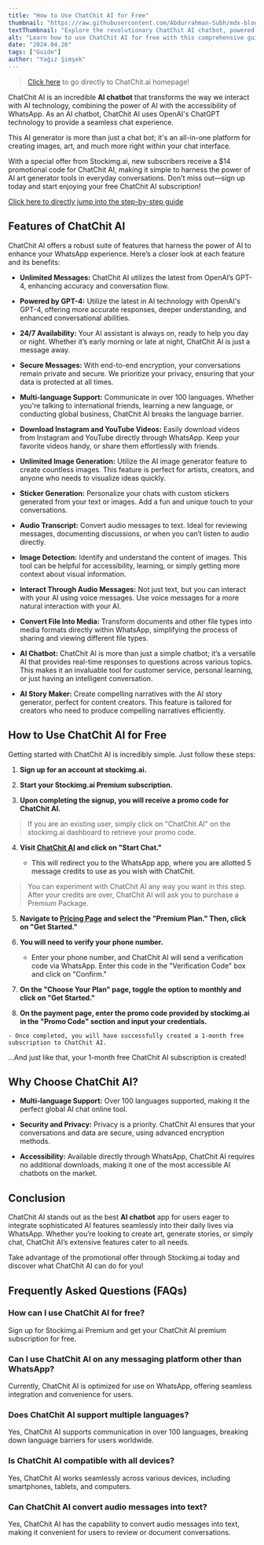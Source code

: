 ```yaml
---
title: "How to Use ChatChit AI for Free"
thumbnail: "https://raw.githubusercontent.com/Abdurrahman-Subh/mdx-blog/main/images/chatchit.png"
textThumbnail: "Explore the revolutionary ChatChit AI chatbot, powered by OpenAI's GPT-4! Enjoy unlimited messaging, multilingual support, 24/7 availability, secure encryption, and AI-driven features like a free AI art generator, story maker, and media downloads—all directly through WhatsApp."
alt: "Learn how to use ChatChit AI for free with this comprehensive guide. Discover its features, benefits, and step-by-step instructions to get started with ChatChit AI on WhatsApp."
date: "2024.04.26"
tags: ["Guide"]
author: "Yağız Şimşek"
---
```


<CustomImage
    src="https://raw.githubusercontent.com/Abdurrahman-Subh/mdx-blog/main/images/chatchit.png"
    alt="ChatChit.ai logo"
/>

> [Click here](https://chatchit.ai/) to go directly to ChatChit.ai homepage!

ChatChit AI is an incredible **AI chatbot** that transforms the way we interact with AI technology, combining the power of AI with the accessibility of WhatsApp. As an AI chatbot, ChatChit AI uses OpenAI's ChatGPT technology to provide a seamless chat experience.

This AI generator is more than just a chat bot; it's an all-in-one platform for creating images, art, and much more right within your chat interface.

With a special offer from Stockimg.ai, new subscribers receive a $14 promotional code for ChatChit AI, making it simple to harness the power of AI art generator tools in everyday conversations. Don't miss out—sign up today and start enjoying your free ChatChit AI subscription!

[Click here to directly jump into the step-by-step guide](https://stockimg.ai/blog/guide/how-to-use-chatchit-ai-for-free#how-to-use-chatchit-ai-for-free)

## Features of ChatChit AI

ChatChit AI offers a robust suite of features that harness the power of AI to enhance your WhatsApp experience. Here’s a closer look at each feature and its benefits:

- **Unlimited Messages:** ChatChit AI utilizes the latest from OpenAI’s GPT-4, enhancing accuracy and conversation flow.

- **Powered by GPT-4:** Utilize the latest in AI technology with OpenAI's GPT-4, offering more accurate responses, deeper understanding, and enhanced conversational abilities.

- **24/7 Availability:** Your AI assistant is always on, ready to help you day or night. Whether it’s early morning or late at night, ChatChit AI is just a message away.

- **Secure Messages:** With end-to-end encryption, your conversations remain private and secure. We prioritize your privacy, ensuring that your data is protected at all times.

- **Multi-language Support:** Communicate in over 100 languages. Whether you're talking to international friends, learning a new language, or conducting global business, ChatChit AI breaks the language barrier.

- **Download Instagram and YouTube Videos:** Easily download videos from Instagram and YouTube directly through WhatsApp. Keep your favorite videos handy, or share them effortlessly with friends.

- **Unlimited Image Generation:** Utilize the AI image generator feature to create countless images. This feature is perfect for artists, creators, and anyone who needs to visualize ideas quickly.

- **Sticker Generation:** Personalize your chats with custom stickers generated from your text or images. Add a fun and unique touch to your conversations.

- **Audio Transcript:** Convert audio messages to text. Ideal for reviewing messages, documenting discussions, or when you can’t listen to audio directly.

- **Image Detection:** Identify and understand the content of images. This tool can be helpful for accessibility, learning, or simply getting more context about visual information.

- **Interact Through Audio Messages:** Not just text, but you can interact with your AI using voice messages. Use voice messages for a more natural interaction with your AI.

- **Convert File Into Media:** Transform documents and other file types into media formats directly within WhatsApp, simplifying the process of sharing and viewing different file types.

- **AI Chatbot:** ChatChit AI is more than just a simple chatbot; it’s a versatile AI that provides real-time responses to questions across various topics. This makes it an invaluable tool for customer service, personal learning, or just having an intelligent conversation.

- **AI Story Maker:** Create compelling narratives with the AI story generator, perfect for content creators. This feature is tailored for creators who need to produce compelling narratives efficiently.

## How to Use ChatChit AI for Free

Getting started with ChatChit AI is incredibly simple. Just follow these steps:

1. **Sign up for an account at stockimg.ai.**

<CustomImage
    src="https://raw.githubusercontent.com/Abdurrahman-Subh/mdx-blog/main/images/stockimg-home.png"
    alt="Stockimg.ai Home"
/>

2. **Start your Stockimg.ai Premium subscription.**

3. **Upon completing the signup, you will receive a promo code for ChatChit AI.**

> If you are an existing user, simply click on "ChatChit AI" on the stockimg.ai dashboard to retrieve your promo code.

4. **Visit [ChatChit AI](https://chatchit.ai/) and click on "Start Chat."**

    - This will redirect you to the WhatsApp app, where you are allotted 5 message credits to use as you wish with ChatChit.

<CustomImage
    src="https://raw.githubusercontent.com/Abdurrahman-Subh/mdx-blog/main/images/chatchit-home.png"
    alt="ChatChit.ai Home"
/>

> You can experiment with ChatChit AI any way you want in this step. After your credits are over, ChatChit AI will ask you to purchase a Premium Package.

5. **Navigate to [Pricing Page](https://chatchit.ai/pricing) and select the "Premium Plan." Then, click on "Get Started."**

<CustomImage
    src="https://raw.githubusercontent.com/Abdurrahman-Subh/mdx-blog/main/images/chatchit-pricing.png"
    alt="ChatChit pricing"
/>

6. **You will need to verify your phone number.**

    - Enter your phone number, and ChatChit AI will send a verification code via WhatsApp. Enter this code in the "Verification Code" box and click on "Confirm."

<CustomImage
    src="https://raw.githubusercontent.com/Abdurrahman-Subh/mdx-blog/main/images/chatchit-signup.png"
    alt="ChatChit.ai signup"
/>

7. **On the "Choose Your Plan" page, toggle the option to monthly and click on "Get Started."**

<CustomImage
    src="https://raw.githubusercontent.com/Abdurrahman-Subh/mdx-blog/main/images/chatchit-info.png"
    alt="ChatChit.ai user info"
/>

8. **On the payment page, enter the promo code provided by stockimg.ai in the "Promo Code" section and input your credentials.**

<CustomImage
    src="https://raw.githubusercontent.com/Abdurrahman-Subh/mdx-blog/main/images/chatchit-use-promo.gif"
    alt="ChatChit.ai using promo"
/>

    - Once completed, you will have successfully created a 1-month free subscription to ChatChit AI.

...And just like that, your 1-month free ChatChit AI subscription is created!

## Why Choose ChatChit AI?

- **Multi-language Support:** Over 100 languages supported, making it the perfect global AI chat online tool.

- **Security and Privacy:** Privacy is a priority. ChatChit AI ensures that your conversations and data are secure, using advanced encryption methods.

- **Accessibility:** Available directly through WhatsApp, ChatChit AI requires no additional downloads, making it one of the most accessible AI chatbots on the market.

## Conclusion

ChatChit AI stands out as the best **AI chatbot** app for users eager to integrate sophisticated AI features seamlessly into their daily lives via WhatsApp. Whether you’re looking to create art, generate stories, or simply chat, ChatChit AI’s extensive features cater to all needs.

Take advantage of the promotional offer through Stockimg.ai today and discover what ChatChit AI can do for you!

## Frequently Asked Questions (FAQs)

### How can I use ChatChit AI for free?

Sign up for Stockimg.ai Premium and get your ChatChit AI premium subscription for free.

### Can I use ChatChit AI on any messaging platform other than WhatsApp?

Currently, ChatChit AI is optimized for use on WhatsApp, offering seamless integration and convenience for users.

### Does ChatChit AI support multiple languages?

Yes, ChatChit AI supports communication in over 100 languages, breaking down language barriers for users worldwide.

### Is ChatChit AI compatible with all devices?

Yes, ChatChit AI works seamlessly across various devices, including smartphones, tablets, and computers.

### Can ChatChit AI convert audio messages into text?

Yes, ChatChit AI has the capability to convert audio messages into text, making it convenient for users to review or document conversations.